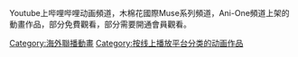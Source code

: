 Youtube上哔哩哔哩动画頻道，木棉花國際Muse系列頻道，Ani-One頻道上架的動畫作品，部分免費觀看，部分需要開通會員觀看。

[[Category:海外聯播動畫|Category:海外聯播動畫]][[Category:按线上播放平台分类的动画作品|Category:按线上播放平台分类的动画作品]]